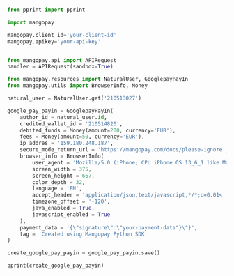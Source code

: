   
```python Python  

from pprint import pprint

import mangopay

mangopay.client_id='your-client-id'
mangopay.apikey='your-api-key'


from mangopay.api import APIRequest
handler = APIRequest(sandbox=True)

from mangopay.resources import NaturalUser, GooglepayPayIn
from mangopay.utils import BrowserInfo, Money

natural_user = NaturalUser.get('210513027')

google_pay_payin = GooglepayPayIn(
    author_id = natural_user.id,
    credited_wallet_id = '210514820',
    debited_funds = Money(amount=200, currency='EUR'),
    fees = Money(amount=50, currency='EUR'),
    ip_addres = '159.180.248.187',
    secure_mode_return_url = 'https://mangopay.com/docs/please-ignore',
    browser_info = BrowserInfo(
        user_agent = 'Mozilla/5.0 (iPhone; CPU iPhone OS 13_6_1 like Mac OS X) AppleWebKit/605.1.15 (KHTML, like Gecko) Mobile/15E148',
        screen_width = 375,
        screen_height = 667,
        color_depth = 32,
        language = 'EN',
        accept_header = 'application/json,text/javascript,*/*;q=0.01<',
        timezone_offset = '-120',
        java_enabled = True,
        javascript_enabled = True
    ),
    payment_data = '{\"signature\":\"your-payment-data"}\"}',
    tag = 'Created using Mangopay Python SDK'
)

create_google_pay_payin = google_pay_payin.save()

pprint(create_google_pay_payin)  
```